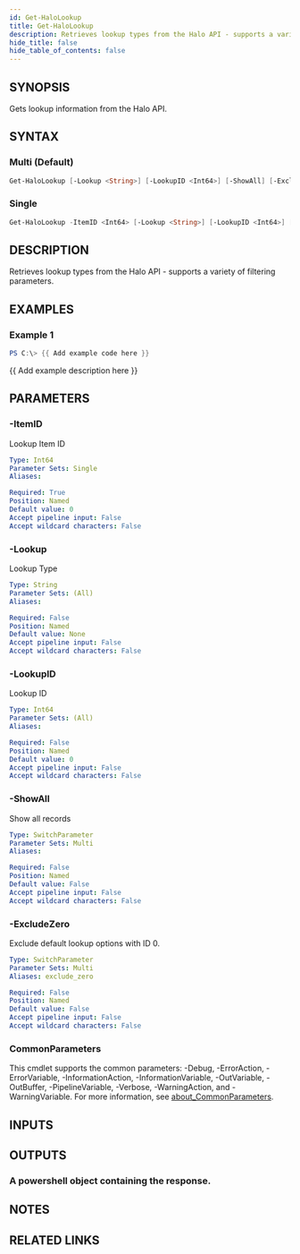```yaml
---
id: Get-HaloLookup
title: Get-HaloLookup
description: Retrieves lookup types from the Halo API - supports a variety of filtering parameters.
hide_title: false
hide_table_of_contents: false
---
```


## SYNOPSIS

Gets lookup information from the Halo API.

## SYNTAX

### Multi (Default)

```powershell
Get-HaloLookup [-Lookup <String>] [-LookupID <Int64>] [-ShowAll] [-ExcludeZero] [<CommonParameters>]
```

### Single

```powershell
Get-HaloLookup -ItemID <Int64> [-Lookup <String>] [-LookupID <Int64>] [<CommonParameters>]
```

## DESCRIPTION

Retrieves lookup types from the Halo API - supports a variety of filtering parameters.

## EXAMPLES

### Example 1

```powershell
PS C:\> {{ Add example code here }}
```

{{ Add example description here }}

## PARAMETERS

### -ItemID

Lookup Item ID

```yaml
Type: Int64
Parameter Sets: Single
Aliases:

Required: True
Position: Named
Default value: 0
Accept pipeline input: False
Accept wildcard characters: False
```

### -Lookup

Lookup Type

```yaml
Type: String
Parameter Sets: (All)
Aliases:

Required: False
Position: Named
Default value: None
Accept pipeline input: False
Accept wildcard characters: False
```

### -LookupID

Lookup ID

```yaml
Type: Int64
Parameter Sets: (All)
Aliases:

Required: False
Position: Named
Default value: 0
Accept pipeline input: False
Accept wildcard characters: False
```

### -ShowAll

Show all records

```yaml
Type: SwitchParameter
Parameter Sets: Multi
Aliases:

Required: False
Position: Named
Default value: False
Accept pipeline input: False
Accept wildcard characters: False
```

### -ExcludeZero

Exclude default lookup options with ID 0.

```yaml
Type: SwitchParameter
Parameter Sets: Multi
Aliases: exclude_zero

Required: False
Position: Named
Default value: False
Accept pipeline input: False
Accept wildcard characters: False
```

### CommonParameters

This cmdlet supports the common parameters: -Debug, -ErrorAction, -ErrorVariable, -InformationAction, -InformationVariable, -OutVariable, -OutBuffer, -PipelineVariable, -Verbose, -WarningAction, and -WarningVariable. For more information, see [about_CommonParameters](http://go.microsoft.com/fwlink/?LinkID=113216).

## INPUTS

## OUTPUTS

### A powershell object containing the response.

## NOTES

## RELATED LINKS
